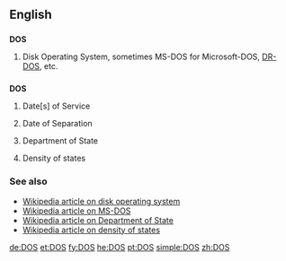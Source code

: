 {{also|DoS}}
==English==

==={{acronym}}===
'''DOS'''

# {{computing}} Disk Operating System, sometimes MS-DOS for Microsoft-DOS, [[DR-DOS]], etc.

==={{initialism}}===
'''DOS'''

# {{military}} Date[s] of Service
# {{military}} Date of Separation
# {{US}} Department of State
# {{science}} Density of states

===See also===
* [[w:DOS_%28disambiguation%29|Wikipedia article on disk operating system]]
* [[w:MS-DOS|Wikipedia article on MS-DOS]]
* [[w:United States Department of State|Wikipedia article on Department of State]]
* [[w:Density_of_states|Wikipedia article on density of states]]

[[de:DOS]]
[[et:DOS]]
[[fy:DOS]]
[[he:DOS]]
[[pt:DOS]]
[[simple:DOS]]
[[zh:DOS]]